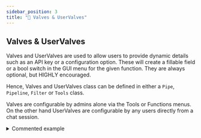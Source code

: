 ```yaml
---
sidebar_position: 3
title: "🔄 Valves & UserValves"
---
```


## Valves & UserValves

Valves and UserValves are used to allow users to provide dynamic details such as an API key or a configuration option. These will create a fillable field or a bool switch in the GUI menu for the given function. They are always optional, but HIGHLY encouraged.

Hence, Valves and UserValves class can be defined in either a `Pipe`, `Pipeline`, `Filter` or `Tools` class.

Valves are configurable by admins alone via the Tools or Functions menus. On the other hand UserValves are configurable by any users directly from a chat session.

<details>
<summary>Commented example</summary>

```python

from pydantic import BaseModel, Field
from typing import Literal

# Define and Valves
class Filter:
   # Notice the current indentation: Valves and UserValves must be declared as
   # attributes of a Tools, Filter or Pipe class. Here we take the
   # example of a Filter.
    class Valves(BaseModel):
       # Valves and UserValves inherit from pydantic's BaseModel. This
       # enables complex use cases like model validators etc.
       test_valve: int = Field(  # Notice the type hint: it is used to
           # choose the kind of UI element to show the user (buttons,
           # texts, etc).
           default=4,
           description="A valve controlling a numberical value"
           # required=False,  # you can enforce fields using True
       )
       # To give the user the choice between multiple strings, you can use Literal from typing:
       choice_option: Literal["choiceA", "choiceB"] = Field(
           default="choiceA",
           description="An example of a multi choice valve",
       )
       priority: int = Field(
           default=0,
           description="Priority level for the filter operations. Lower values are passed through first"
       )
       # The priority field is optional but if present will be used to
       # order the Filters.
       pass
       # Note that this 'pass' helps for parsing and is recommended.

   # UserValves are defined the same way.
    class UserValves(BaseModel):
        test_user_valve: bool = Field(
            default=False, description="A user valve controlling a True/False (on/off) switch"
       )
       pass

   def __init__(self):
       self.valves = self.Valves()
       # Because they are set by the admin, they are accessible directly
       # upon code execution.
       pass

   # The inlet method is only used for Filter but the __user__ handling is the same
   def inlet(self, body: dict, __user__: dict):
       # Because UserValves are defined per user they are only available
       # on use.
       # Note that although __user__ is a dict, __user__["valves"] is a
       # UserValves object. Hence you can access values like that:
       test_user_valve = __user__["valves"].test_user_valve
       # Or:
       test_user_valve = dict(__user__["valves"])["test_user_valve"]
       # But this will return the default value instead of the actual value:
       # test_user_valve = __user__["valves"]["test_user_valve"]  # Do not do that!
```

</details>
